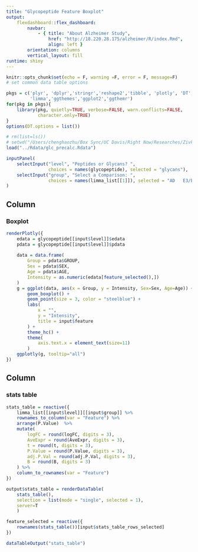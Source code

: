 ```yaml
---
title: "Glycopeptide Feature Boxplot"
output: 
    flexdashboard::flex_dashboard:
        navbar:
            - { title: "About Alzheimer Study", 
                href: "http://18.220.28.175/alzheimer/R/index.Rmd", 
                align: left }
        orientation: columns
        vertical_layout: fill
runtime: shiny 
---
```


```r
knitr::opts_chunk$set(echo = F, warning =F, error = F, message=F)
# set common data table options
```

```r
pkgs = c('plyr', 'dplyr','stringr','reshape2','tibble', 'plotly', 'DT', 'data.table',
         'limma','ggthemes','ggplot2','ggthemr')
for(pkg in pkgs){
    library(pkg, quietly=TRUE, verbose=FALSE, warn.conflicts=FALSE, 
            character.only=TRUE)
}
options(DT.options = list())
```

```r
# rm(list=ls())
# setwd("/Users/chenghaozhu/Box Sync/UC Davis/Right Now/Researches/Zivkovic Lab/Alzheimer_Disease_Study/R/visual")
load("../Rdata/glc_precalc.Rdata")
```

```r
inputPanel(
    selectInput("level", "Peptides or Glycans? ",
                choices = names(glycopeptide), selected = "glycans"),
    selectInput("group", "Select a Comparison: ",
                choices = names(limma_list[[1]]), selected = "AD   E3/E3")
)
```

Column 
-------------------------------------
    
### Boxplot

```r
renderPlotly({
    edata = glycopeptide[[input$level]]$edata
    pdata = glycopeptide[[input$level]]$pdata
    
    data = data.frame(
        Group = pdata$GROUP,
        Sex = pdata$SEX,
        Age = pdata$AGE,
        Intensity = as.numeric(edata[feature_selected(),])
    )
    g = ggplot(data, aes(x = Group, y = Intensity, Sex=Sex, Age=Age)) +
        geom_boxplot() +
        geom_point(size = 3, color = "steelblue") +
        labs(
            x = "",
            y = "Intensity",
            title = input$feature
        ) +
        theme_hc() +
        theme(
            axis.text.x = element_text(size=11)
        )
    ggplotly(g, tooltip="all")
})
```

Column {.tabset}
-------------------------------------

### stats table

```r
stats_table = reactive({
    limma_list[[input$level]][[input$group]] %>%
    rownames_to_column(var = "Feature") %>% 
    arrange(P.Value)  %>%
    mutate(
        logFC = round(logFC, digits = 3),
        AveExpr = round(AveExpr, digits = 3),
        t = round(t, digits = 3),
        P.Value = round(P.Value, digits = 3),
        adj.P.Val = round(adj.P.Val, digits = 3),
        B = round(B, digits = 3)
    ) %>%
    column_to_rownames(var = "Feature")
}) 

output$stats_table = renderDataTable(
    stats_table(), 
    selection = list(mode = "single", selected = 1),
    server=T
    )

feature_selected = reactive({
    rownames(stats_table())[input$stats_table_rows_selected]
})

dataTableOutput("stats_table")
```
